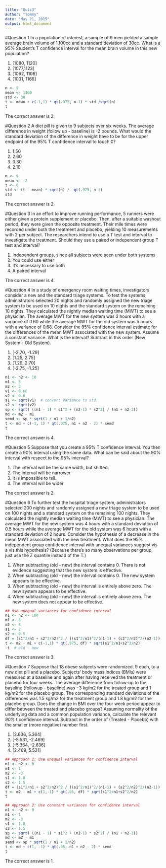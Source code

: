 ```yaml
---
title: "Quiz3"
author: "Tommy"
date: "May 21, 2015"
output: html_document
---
```


#Question 1
In a population of interest, a sample of 9 men yielded a sample average brain volume of 1,100cc and a standard deviation of 30cc. What is a 95% Student's T confidence interval for the mean brain volume in this new population?

1. [1080, 1120]
2. [1077,1123]
3. [1092, 1108]
4. [1031, 1169]


```r
n <- 9
mean <- 1100
std <- 30
t <- mean + c(-1,1) * qt(.975, n-1) * std /sqrt(n)
t

```

The correct answer is 2.

#Question 2
A diet pill is given to 9 subjects over six weeks. The average difference in weight (follow up - baseline) is -2 pounds. What would the standard deviation of the difference in weight have to be for the upper endpoint of the 95% T confidence interval to touch 0?

1. 1.50
2. 2.60
3. 0.30
4. 2.10

```r
n <- 9
mean <- -2
t <- 0
std <- (t - mean) * sqrt(n) /  qt(.975, n-1)
std

```
The correct answer is 2.

#Question 3
In an effort to improve running performance, 5 runners were either given a protein supplement or placebo. Then, after a suitable washout period, they were given the opposite treatment. Their mile times were recorded under both the treatment and placebo, yielding 10 measurements with 2 per subject. The researchers intend to use a T test and interval to investigate the treatment. Should they use a paired or independent group T test and interval?

1. Independent groups, since all subjects were seen under both systems
2. You could use either
3. It's necessary to use both
4. A paired interval

The correct answer is 4.


#Question 4
In a study of emergency room waiting times, investigators consider a new and the standard triage systems. To test the systems, administrators selected 20 nights and randomly assigned the new triage system to be used on 10 nights and the standard system on the remaining 10 nights. They calculated the nightly median waiting time (MWT) to see a physician. The average MWT for the new system was 3 hours with a variance of 0.60 while the average MWT for the old system was 5 hours with a variance of 0.68. Consider the 95% confidence interval estimate for the differences of the mean MWT associated with the new system. Assume a constant variance. What is the interval? Subtract in this order (New System - Old System).

1. [-2,70, -1.29]
2. [1.25, 2.75]
3. [1.29, 2.70]
4. [-2.75, -1.25]

```r
n1 <- n2 <- 10
m1 <- 5
m2 <- 3
v1 <- 0.68
v2 <- 0.6
s1 <- sqrt(v1)  # convert variance to std.
s2 <- sqrt(v2)
sp <- sqrt( ((n1 - 1) * s1^2 + (n2-1) * s2^2) / (n1 + n2-2))
md <- m2 - m1
semd <- sp * sqrt(1 / n1 + 1/n2)
t <- md + c(-1, 1) * qt(.975, n1 + n2 - 2) * semd
t

```
The correct answer is 4.

#Question 5
Suppose that you create a 95% T confidence interval. You then create a 90% interval using the same data. What can be said about the 90% interval with respect to the 95% interval?

1. The interval will be the same width, but shifted.
2. The interval will be narrower.
3. It is impossible to tell.
4. The interval will be wider

The correct answer is 2.

#Question 6
To further test the hospital triage system, administrators selected 200 nights and randomly assigned a new triage system to be used on 100 nights and a standard system on the remaining 100 nights. They calculated the nightly median waiting time (MWT) to see a physician. The average MWT for the new system was 4 hours with a standard deviation of 0.5 hours while the average MWT for the old system was 6 hours with a standard deviation of 2 hours. Consider the hypothesis of a decrease in the mean MWT associated with the new treatment. What does the 95% independent group confidence interval with unequal variances suggest vis a vis this hypothesis? (Because there's so many observations per group, just use the Z quantile instead of the T.)

1. When subtracting (old - new) the interval contains 0. There is not evidence suggesting that the new system is effective.
2. When subtracting (old - new) the interval contains 0. The new system appears to be effective.
3. When subtracting (old - new) the interval is entirely above zero. The new system appears to be effective.
4. When subtracting (old - new) the interval is entirely above zero. The new system does not appear to be effective.

```r
## Use unequal variances for confidence interval
n1 <- n2 <- 100
m1 <- 6
m2 <- 4
s1 <- 2
s2 <- 0.5
df = (s1^2/n1 + s2^2/n2)^2 / ((s1^2/n1)^2/(n1-1) + (s2^2/n2)^2/(n2-1))
t <- m2 - m1 + c(-1,1) * qt(.975, df) * sqrt(s1^2/n1+s2^2/n2)
-t  # old - new
```

The correct answer is 3.

#Question 7
Suppose that 18 obese subjects were randomized, 9 each, to a new diet pill and a placebo. Subjects’ body mass indices (BMIs) were measured at a baseline and again after having received the treatment or placebo for four weeks. The average difference from follow-up to the baseline (followup - baseline) was −3 kg/m2 for the treated group and 1 kg/m2 for the placebo group. The corresponding standard deviations of the differences was 1.5 kg/m2 for the treatment group and 1.8 kg/m2 for the placebo group. Does the change in BMI over the four week period appear to differ between the treated and placebo groups? Assuming normality of the underlying data and a common population variance, calculate the relevant *90%* t confidence interval. Subtract in the order of (Treated - Placebo) with the smaller (more negative) number first.


1. [2.636, 5.364]
2. [-5.531, -2.469]
3. [-5.364, -2.636]
4. [2.469, 5.531]

```r
## Approach 1: Use unequal variances for confidence interval
n1 <- n2 <- 9
m1 <- 1
m2 <- -3
s1 <- 1.8
s2 <- 1.5
df = (s1^2/n1 + s2^2/n2)^2 / ((s1^2/n1)^2/(n1-1) + (s2^2/n2)^2/(n2-1))
t <- m2 - m1 + c(1,-1) * qt(.05, df) * sqrt(s1^2/n1+s2^2/n2)
t

## Approach 2: Use constant variances for confidence interval
n1 <- n2 <- 9
m1 <- 1
m2 <- -3
s1 <- 1.8
s2 <- 1.5
sp <- sqrt( ((n1 - 1) * s1^2 + (n2-1) * s2^2) / (n1 + n2-2))
md <- m2 - m1
semd <- sp * sqrt(1 / n1 + 1/n2)
t <- md + c(1, -1) * qt(.05, n1 + n2 - 2) * semd
t
```

The correct answer is 1.